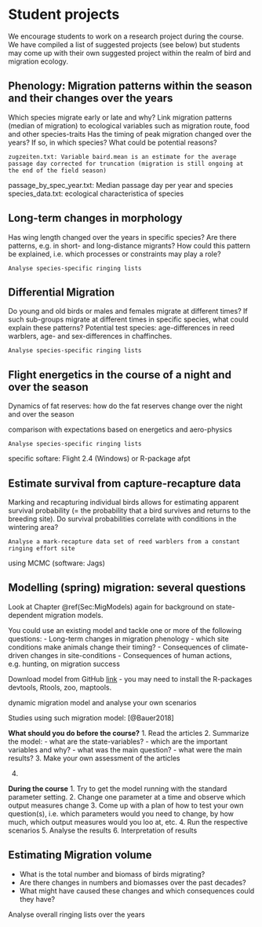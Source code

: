 # Student projects

We encourage students to work on a research project during the course. We have compiled a list of suggested projects (see below) but students may come up with their own suggested project within the realm of bird and migration ecology. 


## Phenology: Migration patterns within the season and their changes over the years


Which species migrate early or late and why?
Link migration patterns (median of migration) to ecological variables such as migration route, food and other species-traits
Has the timing of peak migration changed over the years? If so, in which species? What could be potential reasons?

	zugzeiten.txt: Variable baird.mean is an estimate for the average passage day corrected for truncation (migration is still ongoing at the end of the field season) 
passage_by_spec_year.txt: Median passage day per year and species
species_data.txt: ecological characteristica of species


## Long-term changes in morphology

Has wing length changed over the years in specific species? Are there patterns, e.g. in short- and long-distance migrants? How could this pattern be explained, i.e. which processes or constraints may play a role?

	Analyse species-specific ringing lists

## Differential Migration

Do young and old birds or males and females migrate at different times? If such sub-groups migrate at different times in specific species, what could explain these patterns? Potential test species: age-differences in reed warblers, age- and sex-differences in chaffinches. 

	Analyse species-specific ringing lists



## Flight energetics in the course of a night and over the season
Dynamics of fat reserves: how do the fat reserves change over the night and over the season

comparison with expectations based on energetics and aero-physics  

	Analyse species-specific ringing lists 

specific softare:
Flight 2.4 (Windows) 
or R-package afpt

## Estimate survival from capture-recapture data 
Marking and recapturing individual birds allows for estimating apparent survival probability (= the probability that a bird survives and returns to the breeding site). Do survival probabilities correlate with conditions in the wintering area?

	Analyse a mark-recapture data set of reed warblers from a constant ringing effort site 
using MCMC (software: Jags)


## Modelling (spring) migration: several questions

Look at Chapter \@ref(Sec:MigModels) again for background on state-dependent migration models. 

You could use an existing model and tackle one or more of the following questions:
-	Long-term changes in migration phenology - which site conditions make animals change their timing? 
-	Consequences of climate-driven changes in site-conditions
-	Consequences of human actions, e.g. hunting, on migration success

Download model from GitHub [link](https://github.com/slisovski/sdpMig) - you may need to install the R-packages devtools, Rtools, zoo, maptools. 


 dynamic migration model and analyse your own scenarios 

Studies using such migration model:
[@Bauer2018]


**What should you do before the course?**
1. Read the articles
2. Summarize the model: 
  - what are the state-variables?
  - which are the important variables and why?
  - what was the main question?
  - what were the main results?
3. Make your own assessment of the articles


4. 

**During the course**
1. Try to get the model running with the standard parameter setting.
2. Change one parameter at a time and observe which output measures change
3. Come up with a plan of how to test your own question(s), i.e. which parameters would you need to change, by how much, which output measures would you loo at, etc.
4. Run the respective scenarios
5. Analyse the results
6. Interpretation of results





## Estimating Migration volume
-	What is the total number and biomass of birds migrating?
-	Are there changes in numbers and biomasses over the past decades?
-	What might have caused these changes and which consequences could they have?
	
Analyse overall ringing lists over the years
